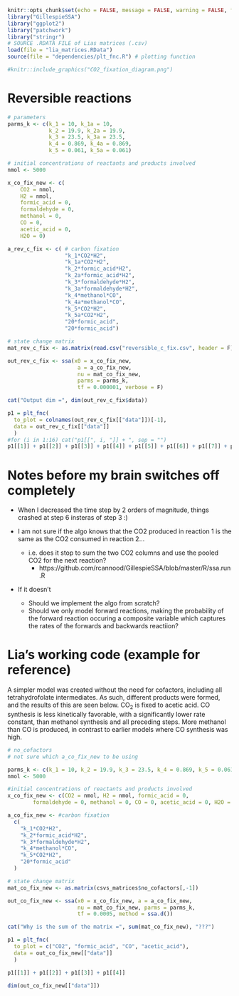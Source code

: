 
```r
knitr::opts_chunk$set(echo = FALSE, message = FALSE, warning = FALSE, fig.pos = "!H", out.extra = "")
library("GillespieSSA")
library("ggplot2")
library("patchwork")
library("stringr")
# SOURCE .RDATA FILE of Lias matrices (.csv)
load(file = "lia_matrices.RData")
source(file = "dependencies/plt_fnc.R") # plotting function
```

```r
#knitr::include_graphics("CO2_fixation_diagram.png")
```


# Reversible reactions 

```r
# parameters
parms_k <- c(k_1 = 10, k_1a = 10, 
             k_2 = 19.9, k_2a = 19.9, 
             k_3 = 23.5, k_3a = 23.5, 
             k_4 = 0.869, k_4a = 0.869, 
             k_5 = 0.061, k_5a = 0.061)

# initial concentrations of reactants and products involved 
nmol <- 5000

x_co_fix_new <- c(
    CO2 = nmol,
    H2 = nmol,
    formic_acid = 0,
    formaldehyde = 0,
    methanol = 0,
    CO = 0,
    acetic_acid = 0,
    H2O = 0) 

a_rev_c_fix <- c( # carbon fixation
                  "k_1*CO2*H2",
                  "k_1a*CO2*H2",
                  "k_2*formic_acid*H2",
                  "k_2a*formic_acid*H2",
                  "k_3*formaldehyde*H2",
                  "k_3a*formaldehyde*H2",
                  "k_4*methanol*CO",
                  "k_4a*methanol*CO",
                  "k_5*CO2*H2",
                  "k_5a*CO2*H2",
                  "20*formic_acid",
                  "20*formic_acid")

# state change matrix
mat_rev_c_fix <- as.matrix(read.csv("reversible_c_fix.csv", header = F)[-1])
```

```r
out_rev_c_fix <- ssa(x0 = x_co_fix_new, 
                      a = a_co_fix_new, 
                      nu = mat_co_fix_new,
                      parms = parms_k, 
                      tf = 0.000001, verbose = F)

cat("Output dim =", dim(out_rev_c_fix$data))
```

```r
p1 = plt_fnc(
  to_plot = colnames(out_rev_c_fix[["data"]])[-1], 
  data = out_rev_c_fix[["data"]]
  )
#for (i in 1:16) cat("p1[[", i, "]] + ", sep = "")
p1[[1]] + p1[[2]] + p1[[3]] + p1[[4]] + p1[[5]] + p1[[6]] + p1[[7]] + p1[[8]]
```







# Notes before my brain switches off completely
* When I decreased the time step by 2 orders of magnitude, things crashed at step 6 insteras of step 3 :) 

* I am not sure if the algo knows that the CO2 produced in reaction 1 is the same as the CO2 consumed in reaction 2... 
  * i.e. does it stop to sum the two CO2 columns and use the pooled CO2 for the next reaction? 
    * https://github.com/rcannood/GillespieSSA/blob/master/R/ssa.run.R
* If it doesn't 
  * Should we implement the algo from scratch? 
  * Should we only model forward reactions, making the probability of the forward reaction occuring a composite variable which captures the rates of the forwards and backwards reactiion? 




# Lia's working code (example for reference)

A simpler model was created without the need for cofactors, including all tetrahydrofolate intermediates. As such, different products were formed, and the results of this are seen below. CO~2~ is fixed to acetic acid. CO synthesis is less kinetically favorable, with a significantly lower rate constant, than methanol synthesis and all preceding steps. More methanol than CO is produced, in contrast to earlier models where CO synthesis was high. 

``` r
# no_cofactors
# not sure which a_co_fix_new to be using 

parms_k <- c(k_1 = 10, k_2 = 19.9, k_3 = 23.5, k_4 = 0.869, k_5 = 0.061) 
nmol <- 5000

#initial concentrations of reactants and products involved 
x_co_fix_new <- c(CO2 = nmol, H2 = nmol, formic_acid = 0,
        formaldehyde = 0, methanol = 0, CO = 0, acetic_acid = 0, H2O = 0) 

a_co_fix_new <- #carbon fixation
  c(
    "k_1*CO2*H2",
    "k_2*formic_acid*H2",
    "k_3*formaldehyde*H2",
    "k_4*methanol*CO",
    "k_5*CO2*H2",
    "20*formic_acid"
  )

# state change matrix
mat_co_fix_new <- as.matrix(csvs_matrices$no_cofactors[,-1])

out_co_fix_new <- ssa(x0 = x_co_fix_new, a = a_co_fix_new, 
                      nu = mat_co_fix_new, parms = parms_k, 
                      tf = 0.0005, method = ssa.d())

cat("Why is the sum of the matrix =", sum(mat_co_fix_new), "???")
```

```r
p1 = plt_fnc(
  to_plot = c("CO2", "formic_acid", "CO", "acetic_acid"), 
  data = out_co_fix_new[["data"]]
  )

p1[[1]] + p1[[2]] + p1[[3]] + p1[[4]]

dim(out_co_fix_new[["data"]])
```



